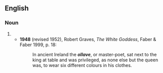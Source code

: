 ==English==
===Noun===
{{en-noun}}

# {{alternative spelling of|[[ollav]]}}
#*'''1948''' (revised 1952), Robert Graves, ''The White Goddess'', Faber & Faber 1999, p. 18:
#*:In ancient Ireland the '''''ollave''''', or master-poet, sat next to the king at table and was privileged, as none else but the queen was, to wear six different colours in his clothes.